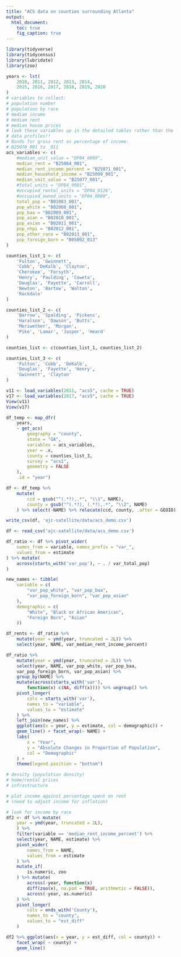```yaml
---
title: "ACS data on counties surrounding Atlanta"
output:
  html_document:
    toc: true
    fig_caption: true
---
```


```r
library(tidyverse)
library(tidycensus)
library(lubridate)
library(zoo)
```

```r
years <- lst(
    2010, 2011, 2012, 2013, 2014, 
    2015, 2016, 2017, 2018, 2019, 2020
)
# variables to collect:
# population number
# population by race
# mediam income
# mediam rent
# median house prices
# look these variables up in the detailed tables rather than the
# data profiles!!
# Bands for gross rent as percentage of income:
# B25070_001 to _011
acs_variables <- c(
    #median_unit_value = "DP04_0089",
    median_rent = "B25064_001",
    median_rent_income_percent = "B25071_001",
    median_household_income = "B25099_001",
    median_unit_value = "B25077_001",
    #total_units = "DP04_0001",
    #occupied_rental_units = "DP04_0126",
    #occupied_owned_units = "DP04_0080",
    total_pop = "B01003_001",
    pop_white = "B02008_001",
    pop_baa = "B02009_001",
    pop_aian = "B02010_001",
    pop_asian = "B02011_001",
    pop_nhpi = "B02012_001",
    pop_other_race = "B02013_001",
    pop_foreign_born = "B05002_013"
)

counties_list_1 <- c(
    'Fulton', 'Gwinnett',
    'Cobb', 'DeKalb', 'Clayton',
    'Cherokee', 'Forsyth',
    'Henry', 'Paulding', 'Coweta',
    'Douglas', 'Fayette', 'Carroll',
    'Newton', 'Bartow', 'Walton', 
    'Rockdale'
)

counties_list_2 <- c(
    'Barrow', 'Spalding', 'Pickens', 
    'Haralson', 'Dawson', 'Butts', 
    'Meriwether', 'Morgan',
    'Pike', 'Lamar', 'Jasper', 'Heard'
)

counties_list <- c(counties_list_1, counties_list_2)

counties_list_3 <- c(
    'Fulton', 'Cobb', 'DeKalb', 
    'Douglas', 'Fayette', 'Henry', 
    'Gwinnett', 'Clayton'
)
```

```r
v11 <- load_variables(2011, "acs5", cache = TRUE)
v17 <- load_variables(2017, "acs5", cache = TRUE)
View(v11)
View(v17)
```

```r
df_temp <- map_dfr(
    years,
    ~ get_acs(
        geography = "county",
        state = "GA",
        variables = acs_variables,
        year = .x,
        county = counties_list_3,
        survey = "acs1",
        geometry = FALSE
    ), 
    .id = "year")

df <- df_temp %>%
    mutate(
        ccd = gsub("^(.*?),.*", "\\1", NAME),
        county = gsub("^(.*?), (.*?),.*", "\\2", NAME)
    ) %>% select(-NAME) %>% relocate(ccd, county, .after = GEOID)

write_csv(df, 'ajc-satellite/data/acs_demo.csv')
```

```r
df <- read_csv('ajc-satellite/data/acs_demo.csv')
```

```r
df_ratio <- df %>% pivot_wider(
    names_from = variable, names_prefix = "var_",
    values_from = estimate
) %>% mutate(
    across(starts_with('var_pop'), ~ . / var_total_pop)
)

new_names <- tibble(
    variable = c(
        "var_pop_white", "var_pop_baa",
        "var_pop_foreign_born", "var_pop_asian"
    ),
    demographic = c(
        "White", "Black or African American",
        "Foreign Born", "Asian"
    ))

df_rents <- df_ratio %>%
    mutate(year = ymd(year, truncated = 2L)) %>%
    select(year, NAME, var_median_rent_income_percent)

df_ratio %>%
    mutate(year = ymd(year, truncated = 2L)) %>%
    select(year, NAME, var_pop_white, var_pop_baa,
    var_pop_foreign_born, var_pop_asian) %>%
    group_by(NAME) %>%
    mutate(across(starts_with('var'), 
        function(x) c(NA, diff(x)))) %>% ungroup() %>%
    pivot_longer(
        cols = starts_with('var'),
        names_to = "variable",
        values_to = "estimate"
    ) %>%
    left_join(new_names) %>%
    ggplot(aes(x = year, y = estimate, col = demographic)) +
    geom_line() + facet_wrap(~ NAME) +
    labs(
        x = "Year", 
        y = "Absolute Changes in Proportion of Population",
        col = "Demographic"
    ) +
    theme(legend.position = "bottom")
```

```r
# density (population density)
# home/rental prices
# infrastructure

# plot income against percentage spent on rent
# (need to adjust income for inflation)

# look for income by race 
df2 <- df %>% mutate(
    year = ymd(year, truncated = 2L),
    ) %>%
    filter(variable == 'median_rent_income_percent') %>%
    select(year, NAME, estimate) %>%
    pivot_wider(
        names_from = NAME,
        values_from = estimate
    ) %>%
    mutate_if(
        is.numeric, zoo
    ) %>% mutate(
        across(-year, function(x) 
        diff(zoo(x), na.pad = TRUE, arithmetic = FALSE)),
        across(-year, as.numeric)
    ) %>%
    pivot_longer(
        cols = ends_with('County'),
        names_to = "county",
        values_to = "est_diff"
    )

df2 %>% ggplot(aes(x = year, y = est_diff, col = county)) +
    facet_wrap( ~ county) +
    geom_line()
```
